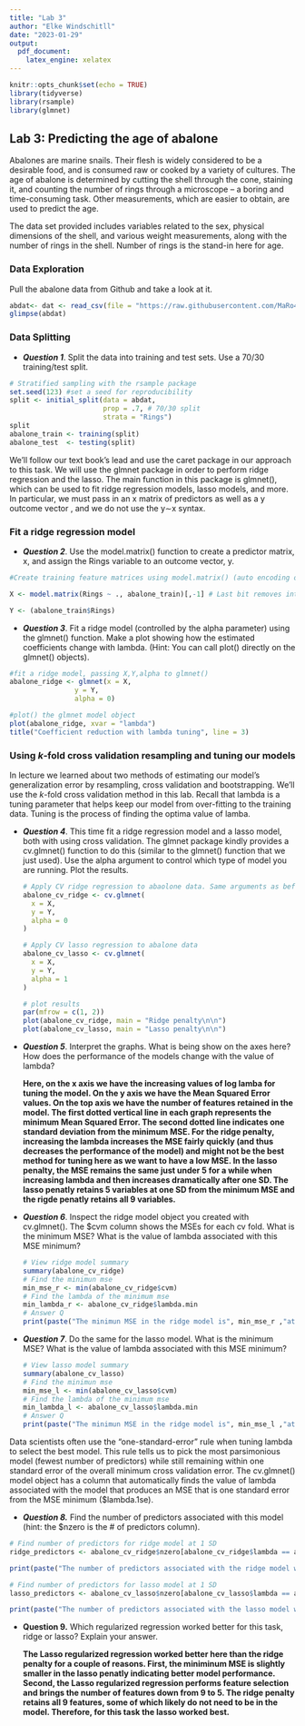 ```yaml
---
title: "Lab 3"
author: "Elke Windschitll"
date: "2023-01-29"
output:
  pdf_document:
    latex_engine: xelatex
---
```


```r
knitr::opts_chunk$set(echo = TRUE)
library(tidyverse)
library(rsample)
library(glmnet)
```

## Lab 3: Predicting the age of abalone

Abalones are marine snails. Their flesh is widely considered to be a desirable food, and is consumed raw or cooked by a variety of cultures. The age of abalone is determined by cutting the shell through the cone, staining it, and counting the number of rings through a microscope -- a boring and time-consuming task. Other measurements, which are easier to obtain, are used to predict the age.

The data set provided includes variables related to the sex, physical dimensions of the shell, and various weight measurements, along with the number of rings in the shell. Number of rings is the stand-in here for age.

### Data Exploration

Pull the abalone data from Github and take a look at it.

```r
abdat<- dat <- read_csv(file = "https://raw.githubusercontent.com/MaRo406/eds-232-machine-learning/main/data/abalone-data.csv") %>% select(-...1) # Select to remove the index column (should not be included )
glimpse(abdat)

```

### Data Splitting

-   ***Question 1***. Split the data into training and test sets. Use a 70/30 training/test split.

```r
# Stratified sampling with the rsample package
set.seed(123) #set a seed for reproducibility
split <- initial_split(data = abdat, 
                       prop = .7, # 70/30 split
                       strata = "Rings")
split
abalone_train <- training(split) 
abalone_test  <- testing(split)
```

We'll follow our text book's lead and use the caret package in our approach to this task. We will use the glmnet package in order to perform ridge regression and the lasso. The main function in this package is glmnet(), which can be used to fit ridge regression models, lasso models, and more. In particular, we must pass in an x matrix of predictors as well as a y outcome vector , and we do not use the y∼x syntax.

### Fit a ridge regression model

-   ***Question 2***. Use the model.matrix() function to create a predictor matrix, x, and assign the Rings variable to an outcome vector, y.

```r
#Create training feature matrices using model.matrix() (auto encoding of categorical variables)

X <- model.matrix(Rings ~ ., abalone_train)[,-1] # Last bit removes intercept column

Y <- (abalone_train$Rings)
```

-   ***Question 3***. Fit a ridge model (controlled by the alpha parameter) using the glmnet() function. Make a plot showing how the estimated coefficients change with lambda. (Hint: You can call plot() directly on the glmnet() objects).

```r
#fit a ridge model, passing X,Y,alpha to glmnet()
abalone_ridge <- glmnet(x = X, 
                y = Y,
                alpha = 0)

#plot() the glmnet model object
plot(abalone_ridge, xvar = "lambda")
title("Coefficient reduction with lambda tuning", line = 3)
```

### Using *k*-fold cross validation resampling and tuning our models

In lecture we learned about two methods of estimating our model's generalization error by resampling, cross validation and bootstrapping. We'll use the *k*-fold cross validation method in this lab. Recall that lambda is a tuning parameter that helps keep our model from over-fitting to the training data. Tuning is the process of finding the optima value of lamba.

-   ***Question 4***. This time fit a ridge regression model and a lasso model, both with using cross validation. The glmnet package kindly provides a cv.glmnet() function to do this (similar to the glmnet() function that we just used). Use the alpha argument to control which type of model you are running. Plot the results.

    ```r
    # Apply CV ridge regression to abaolone data. Same arguments as before to glmnet()
    abalone_cv_ridge <- cv.glmnet(
      x = X,
      y = Y,
      alpha = 0
    )

    # Apply CV lasso regression to abalone data
    abalone_cv_lasso <- cv.glmnet(
      x = X,
      y = Y,
      alpha = 1
    )

    # plot results
    par(mfrow = c(1, 2))
    plot(abalone_cv_ridge, main = "Ridge penalty\n\n")
    plot(abalone_cv_lasso, main = "Lasso penalty\n\n")
    ```

-   ***Question 5***. Interpret the graphs. What is being show on the axes here? How does the performance of the models change with the value of lambda?

    **Here, on the x axis we have the increasing values of log lamba for tuning the model. On the y axis we have the Mean Squared Error values. On the top axis we have the number of features retained in the model. The first dotted vertical line in each graph represents the minimum Mean Squared Error. The second dotted line indicates one standard deviation from the minimum MSE. For the ridge penalty, increasing the lambda increases the MSE fairly quickly (and thus decreases the performance of the model) and might not be the best method for tuning here as we want to have a low MSE. In the lasso penalty, the MSE remains the same just under 5 for a while when increasing lambda and then increases dramatically after one SD. The lasso penatly retains 5 variables at one SD from the minimum MSE and the rigde penatly retains all 9 variables.**

-   ***Question 6***. Inspect the ridge model object you created with cv.glmnet(). The \$cvm column shows the MSEs for each cv fold. What is the minimum MSE? What is the value of lambda associated with this MSE minimum?

    ```r
    # View ridge model summary
    summary(abalone_cv_ridge)
    # Find the minimun mse
    min_mse_r <- min(abalone_cv_ridge$cvm)
    # Find the lambda of the minimum mse
    min_lambda_r <- abalone_cv_ridge$lambda.min 
    # Answer Q
    print(paste("The minimun MSE in the ridge model is", min_mse_r ,"at a value of", min_lambda_r, "for lambda."))
    ```

-   ***Question 7***. Do the same for the lasso model. What is the minimum MSE? What is the value of lambda associated with this MSE minimum?

    ```r
    # View lasso model summary
    summary(abalone_cv_lasso)
    # Find the minimun mse
    min_mse_l <- min(abalone_cv_lasso$cvm)
    # Find the lambda of the minimum mse
    min_lambda_l <- abalone_cv_lasso$lambda.min 
    # Answer Q
    print(paste("The minimun MSE in the ridge model is", min_mse_l ,"at a value of", min_lambda_l, "for lambda."))
    ```

Data scientists often use the "one-standard-error" rule when tuning lambda to select the best model. This rule tells us to pick the most parsimonious model (fewest number of predictors) while still remaining within one standard error of the overall minimum cross validation error. The cv.glmnet() model object has a column that automatically finds the value of lambda associated with the model that produces an MSE that is one standard error from the MSE minimum (\$lambda.1se).

-   ***Question 8.*** Find the number of predictors associated with this model (hint: the \$nzero is the \# of predictors column).

```r
# Find number of predictors for ridge model at 1 SD
ridge_predictors <- abalone_cv_ridge$nzero[abalone_cv_ridge$lambda == abalone_cv_ridge$lambda.1se]

print(paste("The number of predictors associated with the ridge model within one standard deviation of the minimum MSE is", ridge_predictors))

# Find number of predictors for lasso model at 1 SD
lasso_predictors <- abalone_cv_lasso$nzero[abalone_cv_lasso$lambda == abalone_cv_lasso$lambda.1se]

print(paste("The number of predictors associated with the lasso model within one standard deviation of the minimum MSE is", lasso_predictors))
```

-   **Question 9.** Which regularized regression worked better for this task, ridge or lasso? Explain your answer.

    **The Lasso regularized regression worked better here than the ridge penalty for a couple of reasons. First, the miniminum MSE is slightly smaller in the lasso penatly indicating better model performance. Second, the Lasso regularized regression performs feature selection and brings the number of features down from 9 to 5. The ridge penalty retains all 9 features, some of which likely do not need to be in the model. Therefore, for this task the lasso worked best.**
